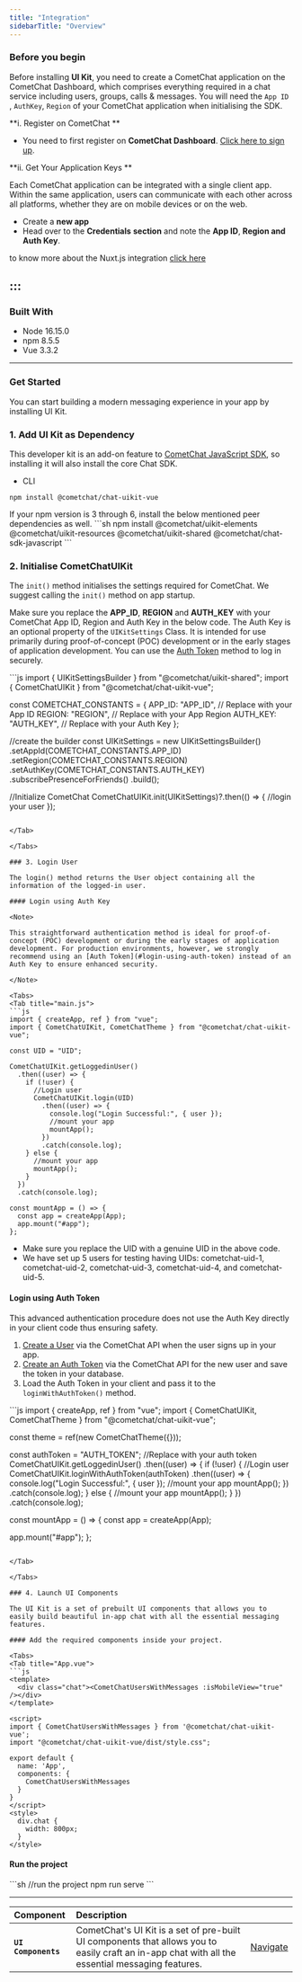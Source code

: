 ```yaml
---
title: "Integration"
sidebarTitle: "Overview"
---
```


### Before you begin

Before installing **UI Kit**, you need to create a CometChat application on the CometChat Dashboard, which comprises everything required in a chat service including users, groups, calls & messages. You will need the `App ID` , `AuthKey`, `Region` of your CometChat application when initialising the SDK.

\*\*i. Register on CometChat \*\*

* You need to first register on **CometChat Dashboard**. [Click here to sign up](https://app.cometchat.com/signup).

\*\*ii. Get Your Application Keys \*\*

<Note>

Each CometChat application can be integrated with a single client app. Within the same application, users can communicate with each other across all platforms, whether they are on mobile devices or on the web.

</Note>

* Create a **new app**
* Head over to the **Credentials** **section** and note the **App ID**, **Region and** **Auth Key**.

<Note>

to know more about the Nuxt.js integration [click here](/ui-kit/vue/nuxtjs-integration)

## :::

### Built With[](#built-with "Direct link to Built With")

* Node 16.15.0
* npm 8.5.5
* Vue 3.3.2

***

### Get Started[](#get-started "Direct link to Get Started")

You can start building a modern messaging experience in your app by installing UI Kit.

### 1. Add UI Kit as Dependency[](#1-add-ui-kit-as-dependency "Direct link to 1. Add UI Kit as Dependency")

This developer kit is an add-on feature to [CometChat JavaScript SDK](/sdk/javascript/overview), so installing it will also install the core Chat SDK.

* CLI

```
npm install @cometchat/chat-uikit-vue
```

<Note>
  If your npm version is 3 through 6, install the below mentioned peer dependencies as well.
</Note>

</Note>

<Tabs>
<Tab title="CLI">
```sh
npm install @cometchat/uikit-elements @cometchat/uikit-resources @cometchat/uikit-shared
@cometchat/chat-sdk-javascript
```

</Tab>

</Tabs>

### 2. Initialise CometChatUIKit

The `init()` method initialises the settings required for CometChat. We suggest calling the `init()` method on app startup.

<Note>

Make sure you replace the **APP\_ID**, **REGION** and **AUTH\_KEY** with your CometChat App ID, Region and Auth Key in the below code. The Auth Key is an optional property of the `UIKitSettings` Class. It is intended for use primarily during proof-of-concept (POC) development or in the early stages of application development. You can use the [Auth Token](#login-using-auth-token) method to log in securely.

</Note>

<Tabs>
<Tab title="main.js">
```js
import { UIKitSettingsBuilder } from "@cometchat/uikit-shared";
import { CometChatUIKit } from "@cometchat/chat-uikit-vue";

const COMETCHAT_CONSTANTS = {
  APP_ID: "APP_ID", // Replace with your App ID
  REGION: "REGION", // Replace with your App Region
  AUTH_KEY: "AUTH_KEY", // Replace with your Auth Key
};

//create the builder
const UIKitSettings = new UIKitSettingsBuilder()
  .setAppId(COMETCHAT_CONSTANTS.APP_ID)
  .setRegion(COMETCHAT_CONSTANTS.REGION)
  .setAuthKey(COMETCHAT_CONSTANTS.AUTH_KEY)
  .subscribePresenceForFriends()
  .build();

//Initialize CometChat
CometChatUIKit.init(UIKitSettings)?.then(() => {
  //login your user
});
```

</Tab>

</Tabs>

### 3. Login User

The login() method returns the User object containing all the information of the logged-in user.

#### Login using Auth Key

<Note>

This straightforward authentication method is ideal for proof-of-concept (POC) development or during the early stages of application development. For production environments, however, we strongly recommend using an [Auth Token](#login-using-auth-token) instead of an Auth Key to ensure enhanced security.

</Note>

<Tabs>
<Tab title="main.js">
```js
import { createApp, ref } from "vue";
import { CometChatUIKit, CometChatTheme } from "@cometchat/chat-uikit-vue";

const UID = "UID";

CometChatUIKit.getLoggedinUser()
  .then((user) => {
    if (!user) {
      //Login user
      CometChatUIKit.login(UID)
        .then((user) => {
          console.log("Login Successful:", { user });
          //mount your app
          mountApp();
        })
        .catch(console.log);
    } else {
      //mount your app
      mountApp();
    }
  })
  .catch(console.log);

const mountApp = () => {
  const app = createApp(App);
  app.mount("#app");
};
```

</Tab>

</Tabs>

<Note>

* Make sure you replace the UID with a genuine UID in the above code.
* We have set up 5 users for testing having UIDs: cometchat-uid-1, cometchat-uid-2, cometchat-uid-3, cometchat-uid-4, and cometchat-uid-5.

</Note>

#### Login using Auth Token

This advanced authentication procedure does not use the Auth Key directly in your client code thus ensuring safety.

1. [Create a User](https://api-explorer.cometchat.com/reference/creates-user) via the CometChat API when the user signs up in your app.
2. [Create an Auth Token](https://api-explorer.cometchat.com/reference/create-authtoken) via the CometChat API for the new user and save the token in your database.
3. Load the Auth Token in your client and pass it to the `loginWithAuthToken()` method.

<Tabs>
<Tab title="main.js">
```js
import { createApp, ref } from "vue";
import { CometChatUIKit, CometChatTheme } from "@cometchat/chat-uikit-vue";

const theme = ref(new CometChatTheme({}));

const authToken = "AUTH_TOKEN"; //Replace with your auth token
CometChatUIKit.getLoggedinUser()
  .then((user) => {
    if (!user) {
      //Login user
      CometChatUIKit.loginWithAuthToken(authToken)
        .then((user) => {
          console.log("Login Successful:", { user });
          //mount your app
          mountApp();
        })
        .catch(console.log);
    } else {
      //mount your app
      mountApp();
    }
  })
  .catch(console.log);

const mountApp = () => {
  const app = createApp(App);

  app.mount("#app");
};
```

</Tab>

</Tabs>

### 4. Launch UI Components

The UI Kit is a set of prebuilt UI components that allows you to easily build beautiful in-app chat with all the essential messaging features.

#### Add the required components inside your project.

<Tabs>
<Tab title="App.vue">
```js
<template>
  <div class="chat"><CometChatUsersWithMessages :isMobileView="true" /></div>
</template>

<script>
import { CometChatUsersWithMessages } from '@cometchat/chat-uikit-vue';
import "@cometchat/chat-uikit-vue/dist/style.css";

export default {
  name: 'App',
  components: {
    CometChatUsersWithMessages
  }
}
</script>
<style>
  div.chat {
  	width: 800px;
  }
</style>
```

</Tab>

</Tabs>

#### Run the project

<Tabs>
<Tab title="CLI">
```sh
//run the project
npm run serve
```

</Tab>

</Tabs>

***

| Component           | Description                                                                                                                                      |                                                     |
| :------------------- | :------------------------------------------------------------------------------------------------------------------------------------------------ | :--------------------------------------------------- |
| **`UI Components`** | CometChat's UI Kit is a set of pre-built UI components that allows you to easily craft an in-app chat with all the essential messaging features. | [Navigate](/ui-kit/vue/ui-components-overview) |

